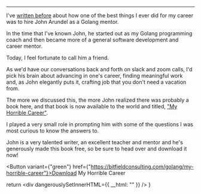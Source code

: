 --- 

<Link href={"https://bitfieldconsulting.com/golang/my-horrible-career"}>

</Link>

I've [written before](/blog/why-ive-been-successful) about how one of the best things I ever did for my career was to hire 
John Arundel as a Golang mentor.

In the time that I've known John, he started out as my Golang programming coach and then became more of a general software development and career mentor.  

Today, I feel fortunate to call him a friend. 

As we'd have our conversations back and forth on slack and zoom calls, I'd pick his brain about advancing in one's career, finding meaningful work and, as John elegantly puts it, crafting job that you don't need a vacation from.

The more we discussed this, the more John realized there was probably a book here, and that book is now available to the world and titled, ["My Horrible Career"](https://bitfieldconsulting.com/golang/my-horrible-career).

I played a very small role in prompting him with some of the questions I was most curious to know the answers to. 

John is a very talented writer, an excellent teacher and mentor and he's generously made this book free, so be sure to head over and download it now!

<Button variant={"green"} href={"https://bitfieldconsulting.com/golang/my-horrible-career"}>Download My Horrible Career</Button>



  return <div dangerouslySetInnerHTML={{ __html: "" }} />
}
